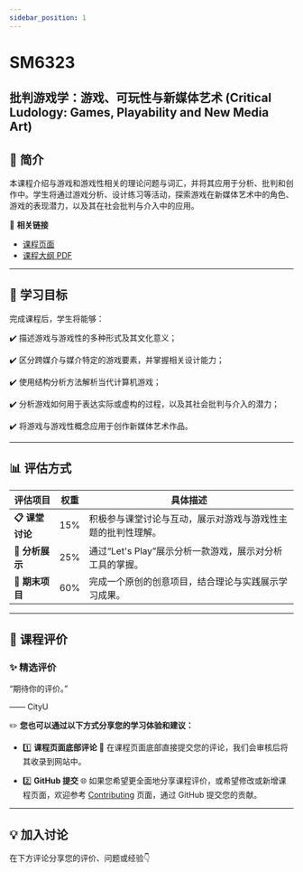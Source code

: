```yaml
---
sidebar_position: 1
---
```


# SM6323
## 批判游戏学：游戏、可玩性与新媒体艺术 (Critical Ludology: Games, Playability and New Media Art)

## **📘 简介**
本课程介绍与游戏和游戏性相关的理论问题与词汇，并将其应用于分析、批判和创作中。学生将通过游戏分析、设计练习等活动，探索游戏在新媒体艺术中的角色、游戏的表现潜力，以及其在社会批判与介入中的应用。

🔗 **相关链接**
- [课程页面](https://www.cityu.edu.hk/catalogue/pg/202425/course/SM6323.htm)
- [课程大纲 PDF](https://www.cityu.edu.hk/catalogue/pg/202425/course/SM6323.pdf)

---

## **🎯 学习目标**

完成课程后，学生将能够：

✔️ 描述游戏与游戏性的多种形式及其文化意义；

✔️ 区分跨媒介与媒介特定的游戏要素，并掌握相关设计能力；

✔️ 使用结构分析方法解析当代计算机游戏；

✔️ 分析游戏如何用于表达实际或虚构的过程，以及其社会批判与介入的潜力；

✔️ 将游戏与游戏性概念应用于创作新媒体艺术作品。

---

## **📊 评估方式**

| **评估项目**           | **权重** | **具体描述**                                                                                       |
|-----------------------|---------|---------------------------------------------------------------------------------------------------|
| **📋 课堂讨论**        | 15%      | 积极参与课堂讨论与互动，展示对游戏与游戏性主题的批判性理解。                                               |
| **📂 分析展示**        | 25%      | 通过“Let's Play”展示分析一款游戏，展示对分析工具的掌握。                                               |
| **📂 期末项目**        | 60%      | 完成一个原创的创意项目，结合理论与实践展示学习成果。                                                     |

---

## **💬 课程评价**

### ✨ **精选评价**
<div className={commentStyles.commentBox}>
    <p className={commentStyles.commentText}>
        “期待你的评价。”
    </p>
    <p className={commentStyles.commentAuthor}>—— CityU</p>
</div>

✏️ **您也可以通过以下方式分享您的学习体验和建议：**

- 1️⃣ **课程页面底部评论**
💬 在课程页面底部直接提交您的评论，我们会审核后将其收录到网站中。

- 2️⃣ **GitHub 提交**
🌐 如果您希望更全面地分享课程评价，或希望修改或新增课程页面，欢迎参考 [Contributing](https://penjc.github.io/cityU-navigator/contributing) 页面，通过 GitHub 提交您的贡献。

---

## **💡 加入讨论**

在下方评论分享您的评价、问题或经验👇
<Utterances />